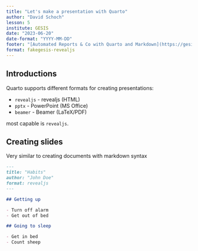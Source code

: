 ```yaml
---
title: "Let's make a presentation with Quarto"
author: "David Schoch"
lesson: 5
institute: GESIS
date: "2023-06-20"
date-format: "YYYY-MM-DD"
footer: "[Automated Reports & Co with Quarto and Markdown](https://gesiscss.github.io/quarto-workshop/)"
format: fakegesis-revealjs
---
```


## Introductions

Quarto supports different formats for creating presentations:

- `revealjs` - revealjs (HTML)
- `pptx` - PowerPoint (MS Office)
- `beamer` - Beamer (LaTeX/PDF)

most capable is `revealjs`.  

## Creating slides

Very similar to creating documents with markdown syntax

```.markdown
---
title: "Habits"
author: "John Doe"
format: revealjs
---

## Getting up

- Turn off alarm
- Get out of bed

## Going to sleep

- Get in bed
- Count sheep
```

